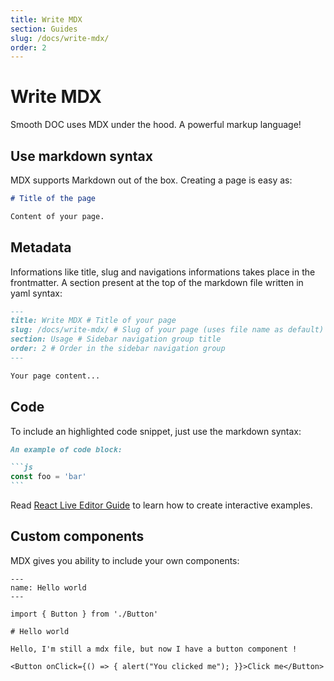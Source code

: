 ```yaml
---
title: Write MDX
section: Guides
slug: /docs/write-mdx/
order: 2
---
```



# Write MDX

Smooth DOC uses MDX under the hood. A powerful markup language!

<carbon-ad />

## Use markdown syntax

MDX supports Markdown out of the box. Creating a page is easy as:

```md
# Title of the page

Content of your page.
```

## Metadata

Informations like title, slug and navigations informations takes place in the frontmatter. A section present at the top of the markdown file written in yaml syntax:

```md
---
title: Write MDX # Title of your page
slug: /docs/write-mdx/ # Slug of your page (uses file name as default)
section: Usage # Sidebar navigation group title
order: 2 # Order in the sidebar navigation group
---

Your page content...
```

## Code

To include an highlighted code snippet, just use the markdown syntax:

````md
An example of code block:

```js
const foo = 'bar'
```
````

Read [React Live Editor Guide](/docs/react-live-editor/) to learn how to create interactive examples.

## Custom components

MDX gives you ability to include your own components:

```
---
name: Hello world
---

import { Button } from './Button'

# Hello world

Hello, I'm still a mdx file, but now I have a button component !

<Button onClick={() => { alert("You clicked me"); }}>Click me</Button>
```
